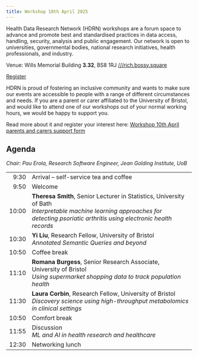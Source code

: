 ```yaml
---
title: Workshop 10th April 2025
---
```


Health Data Research Network (HDRN) workshops are a forum space to advance and promote best and standardised practices in data access, handling, security, analysis and public engagement.
Our network is open to universities, governmental bodies, national research initiatives, health professionals, and industry.

Venue: Wills Memorial Building **3.32**, BS8 1RJ [///rich.bossy.square](https://what3words.com/rich.bossy.square)

[Register](https://forms.office.com/e/Pwszfxq7XR){.btn .btn-primary}

::: {#carers .callout-warning icon=false title='Support for parents and carers' collapse="true"}
HDRN is proud of fostering an inclusive community and wants to make sure our events are accessible to people with a range of different circumstances and needs. If you are a parent or carer affiliated to the University of Bristol, and would like to attend one of our workshops out of your normal working hours, we would be happy to support you.

Read more about it and register your interest here: [Workshop 10th April parents and carers support form](https://forms.office.com/e/uh84hkhDLA)
:::

## Agenda

*Chair: Pau Erola, Research Software Engineer, Jean Golding Institute, UoB*

<style>
    table {
        tr td:first-child { text-align: right; }
    }
</style>
<table class="table">
    <tr>
        <td>9:30</td>
        <td>Arrival -- self-service tea and coffee</td>
    </tr>
    <tr>
        <td>9:50</td>
        <td>Welcome</td>
    </tr>
    <tr>
        <td>10:00</td>
        <td>
            **Theresa Smith**, Senior Lecturer in Statistics, University of Bath  
            *Interpretable machine learning approaches for detecting psoriatic arthritis using electronic health records*
        </td>
    </tr>
    <tr>
        <td>10:30</td>
        <td>
            **Yi Liu**, Research Fellow, University of Bristol  
            *Annotated Semantic Queries and beyond*
        </td>
    </tr>
    <tr>
        <td>10:50</td>
        <td>Coffee break</td>
    </tr>
    <tr>
        <td>11:10</td>
        <td>
            **Romana Burgess**, Senior Research Associate, University of Bristol  
            *Using supermarket shopping data to track population health*
        </td>
    </tr>
    <tr>    
        <td>11:30</td>
        <td>
            **Laura Corbin**, Research Fellow, University of Bristol  
            *Discovery science using high-throughput metabolomics in clinical settings*
        </td>
    </tr>
    <tr>
        <td>10:50</td>
        <td>Comfort break</td>
    </tr>
    <tr>
        <td>11:55</td>
        <td>
            Discussion<br>
            *ML and AI in health research and healthcare*
        </td>
    </tr>
    <tr>
        <td>12:30</td>
        <td>Networking lunch</td>
    </tr>
</table>
